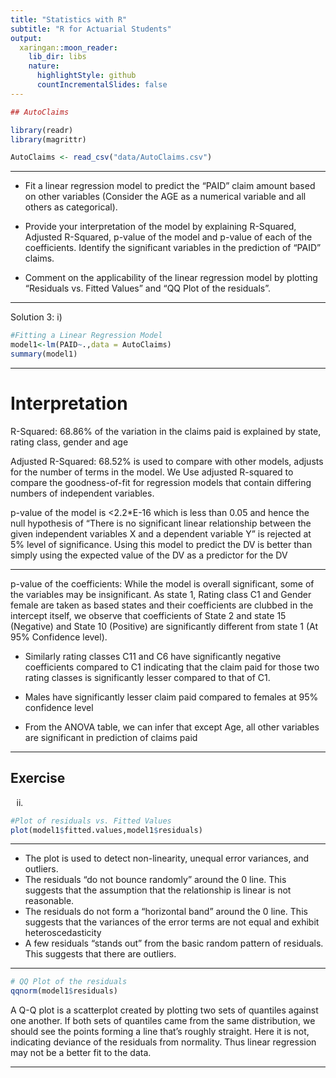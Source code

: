 ```yaml
---
title: "Statistics with R"
subtitle: "R for Actuarial Students"
output:
  xaringan::moon_reader:
    lib_dir: libs
    nature:
      highlightStyle: github
      countIncrementalSlides: false
---
```





```r
## AutoClaims

library(readr)
library(magrittr)

AutoClaims <- read_csv("data/AutoClaims.csv")


```

---


* Fit a linear regression model to predict the “PAID” claim amount based on other variables (Consider the AGE as a numerical variable and all others as categorical).

* Provide your interpretation of the model by explaining R-Squared, Adjusted R-Squared, p-value of the model and p-value of each of the coefficients. Identify the
significant variables in the prediction of “PAID” claims. 

* Comment on the applicability of the linear regression model by plotting “Residuals vs. Fitted Values” and “QQ Plot of the residuals”. 

---


Solution 3:
i)
```r
#Fitting a Linear Regression Model
model1<-lm(PAID~.,data = AutoClaims)
summary(model1)
```


---

Interpretation
=============================
R-Squared: 68.86% of the variation in the claims paid is explained by state, rating class,
gender and age

Adjusted R-Squared: 68.52% is used to compare with other models, adjusts for the number of terms in the model. We Use adjusted R-squared to compare the goodness-of-fit for regression models that contain differing numbers of independent variables.


p-value of the model is <2.2*E-16 which is less than 0.05 and hence the null hypothesis of “There is no significant linear relationship between the given independent variables X and a dependent variable Y” is rejected at 5% level of significance. Using this model to predict the DV is better than simply using the expected value of the DV as a predictor for the DV

---

p-value of the coefficients: While the model is overall significant, some of the variables may be insignificant. As state 1, Rating class C1 and Gender female are taken as based states and
their coefficients are clubbed in the intercept itself, we observe that coefficients of State 2 and state 15 (Negative) and State 10 (Positive) are significantly different from state 1 (At
95% Confidence level). 

* Similarly rating classes C11 and C6 have significantly negative coefficients compared to C1 indicating that the claim paid for those two rating classes is
significantly lesser compared to that of C1. 
* Males have significantly lesser claim paid compared to females at 95% confidence level

* From the ANOVA table, we can infer that except Age, all other variables are significant in prediction of claims paid

---

## Exercise

ii)
```r
#Plot of residuals vs. Fitted Values
plot(model1$fitted.values,model1$residuals)
```

---


* The plot is used to detect non-linearity, unequal error variances, and outliers.
* The residuals "do not bounce randomly" around the 0 line. This suggests that the assumption that the relationship is linear is not reasonable.
* The residuals do not form a "horizontal band" around the 0 line. This suggests that the variances of the error terms are not equal and exhibit heteroscedasticity
* A few residuals "stands out" from the basic random pattern of residuals. This suggests that there are outliers.


---

```r
# QQ Plot of the residuals
qqnorm(model1$residuals)
```

A Q-Q plot is a scatterplot created by plotting two sets of quantiles against one another. 
If both sets of quantiles came from the same distribution, we should see the points forming a line that’s roughly straight. Here it is not, indicating deviance of the residuals from
normality. Thus linear regression may not be a better fit to the data. 


---